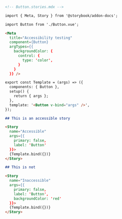 ```md
<!-- Button.stories.mdx -->

import { Meta, Story } from '@storybook/addon-docs';

import Button from './Button.vue';

<Meta 
  title="Accessibility testing" 
  component={Button} 
  argTypes={{
    backgroundColor: {
      control: {
        type: 'color',
      }
    }
  }} />

export const Template = (args) => ({
  components: { Button },
  setup() {
    return { args };
  },
  template: '<Button v-bind="args" />',
});

## This is an accessible story

<Story
  name="Accessible"
  args={{
    primary: false,
    label: 'Button'
  }}>
  {Template.bind({})}
</Story>

## This is not

<Story
  name="Inaccessible"
  args={{
    primary: false,
    label: 'Button',
    backgroundColor: 'red'
  }}>
  {Template.bind({})}
</Story>
```
